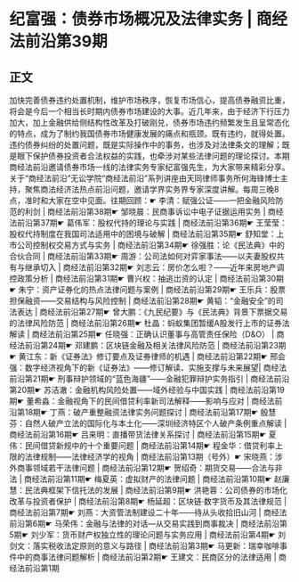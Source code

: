 # 纪富强：债券市场概况及法律实务 | 商经法前沿第39期
## 正文
加快完善债券违约处置机制，维护市场秩序，恢复市场信心，提高债券融资比重，将会是今后一个相当长时期内债券市场建设的大事。近几年来，由于经济下行压力加大，加上金融供给侧结构性改革及打破刚兑，债券市场违约频繁发生且呈常态化的特点，成为了制约我国债券市场健康发展的痛点和瓶颈。既有违约，就得处置。违约债券纠纷的处置问题，既是实际操作中的事务，也涉及对法律条文的理解；既是眼下保护债券投资者合法权益的实践，也牵涉对某些法律问题的理论探讨。本期商经法前沿邀请债券市场一线的法律实务专家纪富强先生，为大家带来精彩分享。关于“商经法前沿”无讼学院“商经法前沿”系列讲座由天同律师事务所何海锋博士主持，聚焦商法经济法热点前沿问题，邀请学界实务界专家深度讲解。每周三晚8点，准时和大家在空中见面。往期回顾：☛ 李清：赋强公证——一把金融风险防范的利剑 | 商经法前沿第38期☛ 邹晓晨：民商事诉讼中电子证据运用实务 | 商经法前沿第37期☛ 葛伟军：股权代持的理论与实践 | 商经法前沿第36期☛ 王莹莹：股权代持制度在我国司法适用中的困境与破解 | 商经法前沿第35期☛ 舒知堂：上市公司控制权交易方式与实务 | 商经法前沿第34期☛ 徐强胜：论《民法典》中的合伙合同 | 商经法前沿第33期☛ 周游：公司法如何对弈家事法——以夫妻股权共有与继承切入 | 商经法前沿第32期☛ 刘志云：房价怎么啦？——近年来房地产调控政策分析 | 商经法前沿第31期☛ 曹兴权：抽逃岀资的认定 | 商经法前沿第30期☛ 朱宁：资产证券化的热点法律问题与案例 | 商经法前沿第29期☛ 王乐兵：股票担保融资——交易结构与风险控制 | 商经法前沿第28期☛ 黄韬：“金融安全”的司法表达 | 商经法前沿第27期☛ 曾大鹏：《九民纪要》与《民法典》背景下票据交易的法律风险防范 | 商经法前沿第26期☛ 杜晶：蚂蚁集团暂缓A股发行上市的证券法解读 | 商经法前沿第25期☛ 任晓强：正确认识董事与高管责任保险（D&O） | 商经法前沿第24期☛ 邓建鹏：区块链金融及相关法律风险防范 | 商经法前沿第23期☛ 黄江东：新《证券法》修订要点及证券律师的机遇 | 商经法前沿第22期☛ 邢会强：数字经济视角下的新《证券法》——修订解读、实施支撑与未来展望| 商经法前沿第21期☛ 刑事辩护领域的“蓝色海疆”——金融犯罪辩护实务指引 | 商经法前沿第20期☛ 苏洁澈：金融机构风险处置——域外经验与中国实践 | 商经法前沿第19期☛ 董希淼：金融视角下的民间借贷利率新司法解释——影响与应对 | 商经法前沿第18期☛ 丁燕：破产重整融资法律实务问题探讨 | 商经法前沿第17期☛ 殷慧芬：自然人破产立法的国际化与本土化——深圳经济特区个人破产条例重点解读 | 商经法前沿第16期☛ 吕来明：直播带货法律关系探讨 | 商经法前沿第15期☛ 夏伟：民间借贷新规中的十个重要问题 | 商经法前沿第14期☛ 程金华：借贷利率上限的法律规制——法律经济学的视角 | 商经法前沿第13期（号外）☛ 宋晓燕：涉外商事领域若干法律问题 | 商经法前沿第12期☛ 贺绍奇：期货交易——合法与非法 | 商经法前沿第11期☛ 梅夏英：虚拟财产的法律问题 | 商经法前沿第10期☛ 赵廉慧：民法典框架下信托法的发展 | 商经法前沿第9期☛ 洪艳蓉：公司债券的市场化改革与投资者保护 | 商经法前沿第8期☛ 杨延超：区块链·数字货币及其法律规范 | 商经法前沿第7期☛ 刘燕：大资管法制建设二十年——待从头收拾旧山河 | 商经法前沿第6期☛ 马荣伟：金融与法律的对话—从交易实践到商事裁决 | 商经法前沿第5期☛ 刘少军：货币财产权独立性的理论问题与实务应用 | 商经法前沿第4期☛ 刘剑文：落实税收法定原则的意义与路径 | 商经法前沿第3期☛ 马更新：瑞幸咖啡事件中的商事法律问题解析 | 商经法前沿第2期☛ 王建文：民商区分的法律适用 | 商经法前沿第1期